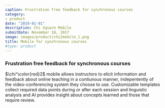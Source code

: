 ```yaml
---
caption: Frustration free feedback for synchronous courses
category:
- product
date: "2019-01-01"
description: Chi Square Mobile
submitDate: November 18, 2017
image: images/product/chi2mobile_1.png
title: Mobile for synchronous courses 
#type: product
---
```

### Frustration free feedback for synchronous courses

$\chi^\color{red}2$ mobile allows instructors to elicit information and feedback about online teaching in a contiunous manner, indepentently of the video-conferencing system they choose to use. Customizable templates collect required data points during or after each session and linguistic analysis and AI provides insight about concepts learned and those that require review.



